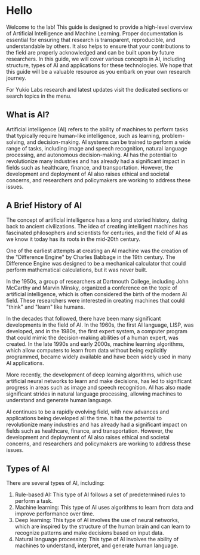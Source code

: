 # Hello
 
Welcome to the lab! This guide is designed to provide a high-level overview of Artificial Intelligence and Machine Learning. Proper documentation is essential for ensuring that research is transparent, reproducible, and understandable by others. It also helps to ensure that your contributions to the field are properly acknowledged and can be built upon by future researchers. In this guide, we will cover various concepts in AI, including structure, types of AI and  applications for these technologies. We hope that this guide will be a valuable resource as you embark on your own research journey. 

For Yukio Labs research and latest updates visit the dedicated sections or search topics in the menu. 

## What is AI?

Artificial intelligence (AI) refers to the ability of machines to perform tasks that typically require human-like intelligence, such as learning, problem-solving, and decision-making. AI systems can be trained to perform a wide range of tasks, including image and speech recognition, natural language processing, and autonomous decision-making. AI has the potential to revolutionize many industries and has already had a significant impact in fields such as healthcare, finance, and transportation. However, the development and deployment of AI also raises ethical and societal concerns, and researchers and policymakers are working to address these issues.

## A Brief History of AI

The concept of artificial intelligence has a long and storied history, dating back to ancient civilizations. The idea of creating intelligent machines has fascinated philosophers and scientists for centuries, and the field of AI as we know it today has its roots in the mid-20th century.

One of the earliest attempts at creating an AI machine was the creation of the "Difference Engine" by Charles Babbage in the 19th century. The Difference Engine was designed to be a mechanical calculator that could perform mathematical calculations, but it was never built.

In the 1950s, a group of researchers at Dartmouth College, including John McCarthy and Marvin Minsky, organized a conference on the topic of artificial intelligence, which is often considered the birth of the modern AI field. These researchers were interested in creating machines that could "think" and "learn" like humans.

In the decades that followed, there have been many significant developments in the field of AI. In the 1960s, the first AI language, LISP, was developed, and in the 1980s, the first expert system, a computer program that could mimic the decision-making abilities of a human expert, was created. In the late 1990s and early 2000s, machine learning algorithms, which allow computers to learn from data without being explicitly programmed, became widely available and have been widely used in many AI applications.

More recently, the development of deep learning algorithms, which use artificial neural networks to learn and make decisions, has led to significant progress in areas such as image and speech recognition. AI has also made significant strides in natural language processing, allowing machines to understand and generate human language.

AI continues to be a rapidly evolving field, with new advances and applications being developed all the time. It has the potential to revolutionize many industries and has already had a significant impact on fields such as healthcare, finance, and transportation. However, the development and deployment of AI also raises ethical and societal concerns, and researchers and policymakers are working to address these issues.

## Types of AI

There are several types of AI, including:

1. Rule-based AI: This type of AI follows a set of predetermined rules to perform a task.
2. Machine learning: This type of AI uses algorithms to learn from data and improve performance over time.
3. Deep learning: This type of AI involves the use of neural networks, which are inspired by the structure of the human brain and can learn to recognize patterns and make decisions based on input data.
3. Natural language processing: This type of AI involves the ability of machines to understand, interpret, and generate human language.